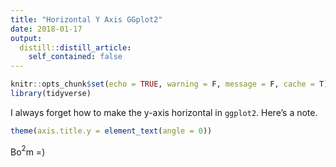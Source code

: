 ```yaml
---
title: "Horizontal Y Axis GGplot2"
date: 2018-01-17
output:
  distill::distill_article:
    self_contained: false
---
```


```r
knitr::opts_chunk$set(echo = TRUE, warning = F, message = F, cache = T)
library(tidyverse)
```

I always forget how to make the y-axis horizontal in `ggplot2`. Here's a note.

```r

theme(axis.title.y = element_text(angle = 0)) 


```


Bo$^2$m =)

